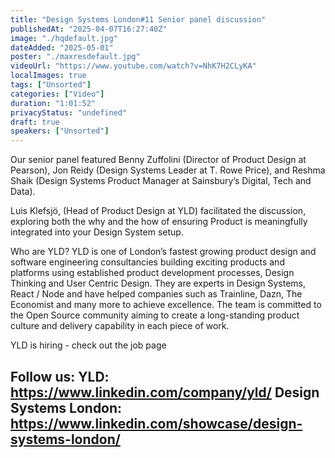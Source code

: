 ```yaml
---
title: "Design Systems London#11 Senior panel discussion"
publishedAt: "2025-04-07T16:27:40Z"
image: "./hqdefault.jpg"
dateAdded: "2025-05-01"
poster: "./maxresdefault.jpg"
videoUrl: "https://www.youtube.com/watch?v=NhK7H2CLyKA"
localImages: true
tags: ["Unsorted"]
categories: ["Video"]
duration: "1:01:52"
privacyStatus: "undefined"
draft: true
speakers: ["Unsorted"]
---
```

Our senior panel featured Benny Zuffolini (Director of Product Design at Pearson), Jon Reidy (Design Systems Leader at T. Rowe Price), and Reshma Shaik (Design Systems Product Manager at Sainsbury’s Digital, Tech and Data).

Luis Klefsjö, (Head of Product Design at YLD) facilitated the discussion, exploring both the why and the how of ensuring Product is meaningfully integrated into your Design System setup.

Who are YLD?
YLD is one of London’s fastest growing product design and software engineering consultancies building exciting products and platforms using established product development processes, Design Thinking and User Centric Design. They are experts in Design Systems, React / Node and have helped companies such as Trainline, Dazn, The Economist and many more to achieve excellence. The team is committed to the Open Source community aiming to create a long-standing product culture and delivery capability in each piece of work.

YLD is hiring - check out the job page

Follow us:
YLD: https://www.linkedin.com/company/yld/ 
Design Systems London: https://www.linkedin.com/showcase/design-systems-london/  
------
